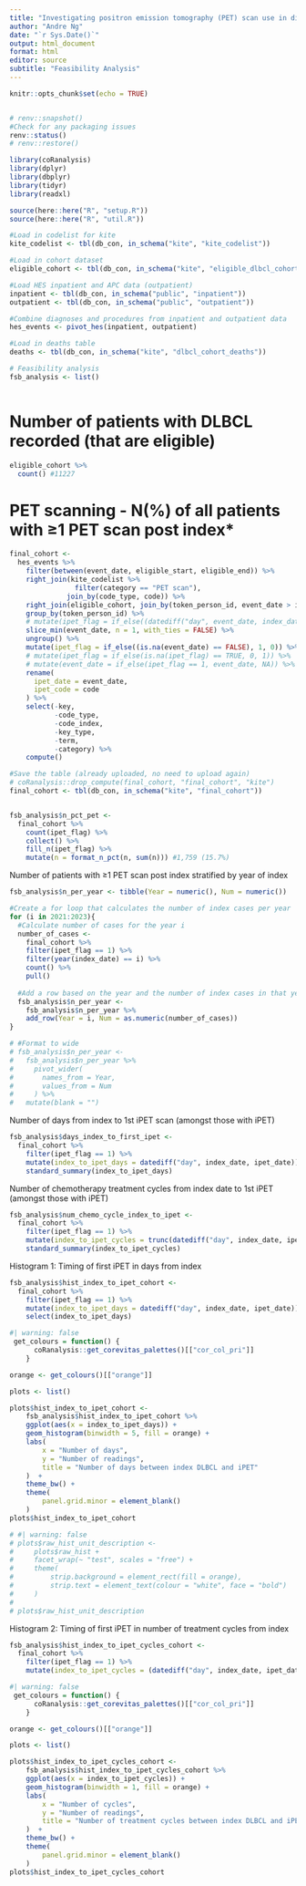 ```yaml
---
title: "Investigating positron emission tomography (PET) scan use in diffuse large B-cell lymphoma (DLBCL) - A Hospital Episode Statistics feasibility analysis"
author: "Andre Ng"
date: "`r Sys.Date()`"
output: html_document
format: html
editor: source
subtitle: "Feasibility Analysis"
---
```


```r
knitr::opts_chunk$set(echo = TRUE)


# renv::snapshot()
#Check for any packaging issues
renv::status()
# renv::restore()


```

```r
library(coRanalysis)
library(dplyr)
library(dbplyr)
library(tidyr)
library(readxl)

source(here::here("R", "setup.R"))
source(here::here("R", "util.R"))

#Load in codelist for kite
kite_codelist <- tbl(db_con, in_schema("kite", "kite_codelist"))

#Load in cohort dataset
eligible_cohort <- tbl(db_con, in_schema("kite", "eligible_dlbcl_cohort"))

#Load HES inpatient and APC data (outpatient)
inpatient <- tbl(db_con, in_schema("public", "inpatient"))
outpatient <- tbl(db_con, in_schema("public", "outpatient"))

#Combine diagnoses and procedures from inpatient and outpatient data
hes_events <- pivot_hes(inpatient, outpatient)

#Load in deaths table
deaths <- tbl(db_con, in_schema("kite", "dlbcl_cohort_deaths"))

# Feasibility analysis
fsb_analysis <- list()



```

# Number of patients with DLBCL recorded (that are eligible)

```r
eligible_cohort %>%
  count() #11227

```

# PET scanning - N(%) of all patients with ≥1 PET scan post index*

```r
final_cohort <-
  hes_events %>%
    filter(between(event_date, eligible_start, eligible_end)) %>%
    right_join(kite_codelist %>%
                filter(category == "PET scan"),
              join_by(code_type, code)) %>%
    right_join(eligible_cohort, join_by(token_person_id, event_date > index_date)) %>%
    group_by(token_person_id) %>%
    # mutate(ipet_flag = if_else((datediff("day", event_date, index_date) > 0), 1, 0)) %>%
    slice_min(event_date, n = 1, with_ties = FALSE) %>%
    ungroup() %>%
    mutate(ipet_flag = if_else((is.na(event_date) == FALSE), 1, 0)) %>%
    # mutate(ipet_flag = if_else(is.na(ipet_flag) == TRUE, 0, 1)) %>%
    # mutate(event_date = if_else(ipet_flag == 1, event_date, NA)) %>%
    rename(
      ipet_date = event_date,
      ipet_code = code
    ) %>%
    select(-key,
           -code_type,
           -code_index,
           -key_type,
           -term,
           -category) %>%
    compute()

#Save the table (already uploaded, no need to upload again)
# coRanalysis::drop_compute(final_cohort, "final_cohort", "kite")
final_cohort <- tbl(db_con, in_schema("kite", "final_cohort"))


fsb_analysis$n_pct_pet <-
  final_cohort %>%
    count(ipet_flag) %>%
    collect() %>%
    fill_n(ipet_flag) %>%
    mutate(n = format_n_pct(n, sum(n))) #1,759 (15.7%)

```

Number of patients with  ≥1 PET scan post index stratified by year of index

```r
fsb_analysis$n_per_year <- tibble(Year = numeric(), Num = numeric())

#Create a for loop that calculates the number of index cases per year
for (i in 2021:2023){
  #Calculate number of cases for the year i
  number_of_cases <- 
    final_cohort %>%
    filter(ipet_flag == 1) %>%
    filter(year(index_date) == i) %>%
    count() %>%
    pull()
  
  #Add a row based on the year and the number of index cases in that year
  fsb_analysis$n_per_year <- 
    fsb_analysis$n_per_year %>%
    add_row(Year = i, Num = as.numeric(number_of_cases))
}

# #Format to wide
# fsb_analysis$n_per_year <-
#   fsb_analysis$n_per_year %>%
#     pivot_wider(
#       names_from = Year,
#       values_from = Num
#     ) %>%
#   mutate(blank = "") 


```

Number of days from index to 1st iPET scan (amongst those with iPET)

```r
fsb_analysis$days_index_to_first_ipet <-
  final_cohort %>%
    filter(ipet_flag == 1) %>%
    mutate(index_to_ipet_days = datediff("day", index_date, ipet_date)) %>%
    standard_summary(index_to_ipet_days)


```

Number of chemotherapy treatment cycles from index date to 1st iPET (amongst those with iPET)

```r
fsb_analysis$num_chemo_cycle_index_to_ipet <-
  final_cohort %>%
    filter(ipet_flag == 1) %>%
    mutate(index_to_ipet_cycles = trunc(datediff("day", index_date, ipet_date)/21)) %>%
    standard_summary(index_to_ipet_cycles)


```


Histogram 1: Timing of first iPET in days from index

```r
fsb_analysis$hist_index_to_ipet_cohort <-
  final_cohort %>%
    filter(ipet_flag == 1) %>%
    mutate(index_to_ipet_days = datediff("day", index_date, ipet_date)) %>%
    select(index_to_ipet_days)

#| warning: false
 get_colours = function() {
      coRanalysis::get_corevitas_palettes()[["cor_col_pri"]]
    }

orange <- get_colours()[["orange"]]

plots <- list()

plots$hist_index_to_ipet_cohort <-
    fsb_analysis$hist_index_to_ipet_cohort %>%
    ggplot(aes(x = index_to_ipet_days)) +
    geom_histogram(binwidth = 5, fill = orange) +
    labs(
        x = "Number of days",
        y = "Number of readings",
        title = "Number of days between index DLBCL and iPET"
    )  +
    theme_bw() +
    theme(
        panel.grid.minor = element_blank()
    )
plots$hist_index_to_ipet_cohort

# #| warning: false
# plots$raw_hist_unit_description <-
#     plots$raw_hist +
#     facet_wrap(~ "test", scales = "free") +
#     theme(
#         strip.background = element_rect(fill = orange),
#         strip.text = element_text(colour = "white", face = "bold")
#     )
# 
# plots$raw_hist_unit_description

```

Histogram 2: Timing of first iPET in number of treatment cycles from index

```r
fsb_analysis$hist_index_to_ipet_cycles_cohort <-
  final_cohort %>%
    filter(ipet_flag == 1) %>%
    mutate(index_to_ipet_cycles = (datediff("day", index_date, ipet_date)/21))

#| warning: false
 get_colours = function() {
      coRanalysis::get_corevitas_palettes()[["cor_col_pri"]]
    }

orange <- get_colours()[["orange"]]

plots <- list()

plots$hist_index_to_ipet_cycles_cohort <-
    fsb_analysis$hist_index_to_ipet_cycles_cohort %>%
    ggplot(aes(x = index_to_ipet_cycles)) +
    geom_histogram(binwidth = 1, fill = orange) +
    labs(
        x = "Number of cycles",
        y = "Number of readings",
        title = "Number of treatment cycles between index DLBCL and iPET"
    )  +
    theme_bw() +
    theme(
        panel.grid.minor = element_blank()
    )
plots$hist_index_to_ipet_cycles_cohort


```

